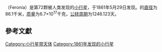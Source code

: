 {{Infobox Planet | discovery=yes | physical_characteristics = yes | bgcolour=#FFFFC0 |
 name=72 Feronia
 | discoverer=[[克里斯蒂安·亨利·弗里德里希·彼得斯|克里斯蒂安·亨利·弗里德里希·彼得斯]]
 | discovered=1861年5月29日
 | alt_names= 
 | mp_category=[[小行星带|小行星带]]
 | epoch=2006年12月31日 ([[儒略日|JD]] 2454100.5)
 | semimajor=339.027 [[Giga|G]][[metre|m]] (2.266 [[Astronomical_unit|AU]])
 | perihelion=298.159 Gm (1.993 AU)
 | aphelion=379.895 Gm (2.539 AU)
 | eccentricity=0.121
 | period=1246.123 [[day|d]] (3.41 [[Julian_year_(astronomy)|a]])
 | inclination=5.417[[degree_(angle)|°]]
 | asc_node=208.137°
 | arg_peri=102.608°
 | mean_anomaly=146.950°
 | avg_speed=19.71 km/[[second|s]]
 | dimensions=86.1 km
 | mass=6.7{{e|17}} [[kilogram|kg]]
 | density=? g/[[cubic_centimetre|cm³]]
 | surface_grav=0.0241 m/s²
 | escape_velocity=0.0455 km/s
 | rotation=? d
 | spectral_type=[[asteroid_spectral_types#Tholen_classification|TDG]]<ref>http://ssd.jpl.nasa.gov/sbdb.cgi?sstr=72%20Feronia;orb=0;cov=0;log=0#orb</ref>
 | abs_magnitude=8.94
 | albedo=0.063 <ref>http://www.psi.edu/pds/resource/albedo.html</ref>
 | single_temperature=~185 [[kelvin|K]]}}
'''{{BASEPAGENAME}}'''（Feronia）是第72颗被人类发现的[[小行星|小行星]]，于1861年5月29日发现。{{BASEPAGENAME}}的[[直径|直径]]为86.1千米，[[质量|质量]]为6.7×10<sup>17</sup>千克，[[公转周期|公转周期]]为1246.123天。

== 參考文獻 ==

{{reflist}}

{{beltasteroid-stub}}

[[Category:小行星带天体|Category:小行星带天体]]
[[Category:1861年发现的小行星|Category:1861年发现的小行星]]